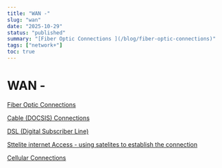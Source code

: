 ```yaml
---
title: "WAN -"
slug: "wan"
date: "2025-10-29"
status: "published"
summary: "[Fiber Optic Connections ](/blog/fiber-optic-connections)"
tags: ["network+"]
toc: true
---
```


# WAN -

[Fiber Optic Connections ](/blog/fiber-optic-connections)

[Cable (DOCSIS) Connections](/blog/cable-docsis-connections)

[DSL (Digital Subscriber Line) ](/blog/dsl-digital-subscriber-line)

[Sttelite internet Access - using satelites to establish the connection](/blog/sttelite-internet-access-using-satelites-to-establish-the-connection)

[Cellular Connections ](/blog/cellular-connections)
